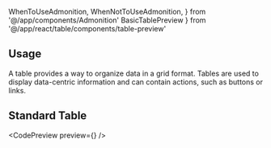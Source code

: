 ---
---

  WhenToUseAdmonition,
  WhenNotToUseAdmonition,
} from '@/app/components/Admonition'
  BasicTablePreview
} from '@/app/react/table/components/table-preview'

## Usage

A table provides a way to organize data in a grid format. Tables are used to display data-centric information and can contain actions, such as buttons or links.

<WhenToUseAdmonition description="When you need to display multiple rows of information that cannot be done in a list format." />

<WhenNotToUseAdmonition description="If you can display information in a list format which allows for a better user experience." />


## Standard Table

<CodePreview preview={<BasicTablePreview />} />
